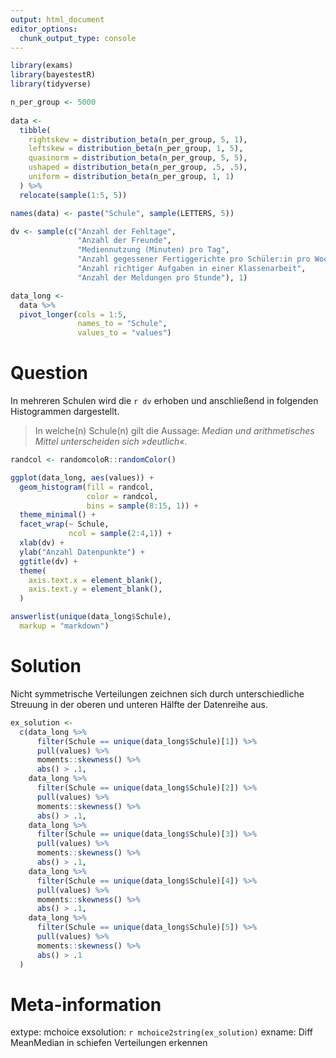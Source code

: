 ```yaml
---
output: html_document
editor_options: 
  chunk_output_type: console
---
```

```r
library(exams)
library(bayestestR)
library(tidyverse)

n_per_group <- 5000
  
data <- 
  tibble(
    rightskew = distribution_beta(n_per_group, 5, 1),
    leftskew = distribution_beta(n_per_group, 1, 5),
    quasinorm = distribution_beta(n_per_group, 5, 5),
    ushaped = distribution_beta(n_per_group, .5, .5),
    uniform = distribution_beta(n_per_group, 1, 1)
  ) %>% 
  relocate(sample(1:5, 5))

names(data) <- paste("Schule", sample(LETTERS, 5))

dv <- sample(c("Anzahl der Fehltage", 
               "Anzahl der Freunde", 
               "Mediennutzung (Minuten) pro Tag",
               "Anzahl gegessener Fertiggerichte pro Schüler:in pro Woche",
               "Anzahl richtiger Aufgaben in einer Klassenarbeit",
               "Anzahl der Meldungen pro Stunde"), 1)

data_long <- 
  data %>% 
  pivot_longer(cols = 1:5,
               names_to = "Schule", 
               values_to = "values")
```

Question
========
In mehreren Schulen wird die `r dv` erhoben und anschließend in folgenden Histogrammen dargestellt.

> In welche(n) Schule(n) gilt die Aussage: *Median und arithmetisches Mittel unterscheiden sich »deutlich«*.

```r
randcol <- randomcoloR::randomColor()

ggplot(data_long, aes(values)) +
  geom_histogram(fill = randcol,
                 color = randcol,
                 bins = sample(8:15, 1)) +
  theme_minimal() +
  facet_wrap(~ Schule, 
             ncol = sample(2:4,1)) +
  xlab(dv) +
  ylab("Anzahl Datenpunkte") +
  ggtitle(dv) + 
  theme(
    axis.text.x = element_blank(),
    axis.text.y = element_blank(),
  )
```


```r
answerlist(unique(data_long$Schule),
  markup = "markdown")
```

Solution
=========
Nicht symmetrische Verteilungen zeichnen sich durch unterschiedliche Streuung in der oberen und unteren Hälfte der Datenreihe aus.

```r
ex_solution <- 
  c(data_long %>% 
      filter(Schule == unique(data_long$Schule)[1]) %>% 
      pull(values) %>% 
      moments::skewness() %>% 
      abs() > .1,
    data_long %>% 
      filter(Schule == unique(data_long$Schule)[2]) %>% 
      pull(values) %>% 
      moments::skewness() %>% 
      abs() > .1,
    data_long %>% 
      filter(Schule == unique(data_long$Schule)[3]) %>% 
      pull(values) %>% 
      moments::skewness() %>% 
      abs() > .1,
    data_long %>% 
      filter(Schule == unique(data_long$Schule)[4]) %>% 
      pull(values) %>% 
      moments::skewness() %>% 
      abs() > .1,
    data_long %>% 
      filter(Schule == unique(data_long$Schule)[5]) %>% 
      pull(values) %>% 
      moments::skewness() %>% 
      abs() > .1
  )
```



Meta-information
================
extype: mchoice
exsolution: `r mchoice2string(ex_solution)`
exname: Diff MeanMedian in schiefen Verteilungen erkennen